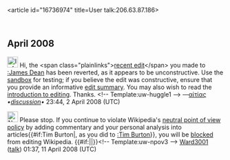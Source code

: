 <article id="16736974" title=User talk:206.63.87.186>
	<talkpage id="16736974" title="User talk:206.63.87.186">
== April 2008 ==

[[Image:Information.png|25px|left]] Hi, the &lt;span class=&quot;plainlinks&quot;&gt;[http://en.wikipedia.org/wiki/James_Dean?diff=202922983 recent edit]&lt;/span&gt; you made to [[:James Dean]] has been reverted, as it appears to be unconstructive. Use the [[Wikipedia:Sandbox|sandbox]] for testing; if you believe the edit was constructive, ensure that you provide an informative [[Help:Edit summary|edit summary]]. You may also wish to read the [[Wikipedia:Introduction|introduction to editing]]. Thanks. &lt;!-- Template:uw-huggle1 --&gt; —[[user:aitias|αἰτίας]] ''•''[[User talk:Aitias|''discussion'']]''•'' 23:44, 2 April 2008 (UTC)

[[Image:Nuvola apps important.svg|25px]] Please stop. If you continue to violate Wikipedia's [[Wikipedia:Neutral point of view|neutral point of view policy]] by adding commentary and your personal analysis into articles{{#if:Tim Burton|, as you did to [[:Tim Burton]]}}, you will be [[Wikipedia:Blocking policy|blocked]] from editing Wikipedia. {{#if:|{{{2}}}|}}&lt;!-- Template:uw-npov3 --&gt; [[User:Ward3001|Ward3001]] ([[User talk:Ward3001|talk]]) 01:37, 11 April 2008 (UTC)
	</talkpage>
</article>